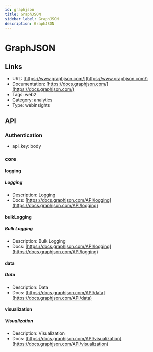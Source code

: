 ```yaml
---
id: graphjson
title: GraphJSON
sidebar_label: GraphJSON
description: GraphJSON
---
```


# GraphJSON

## Links

* URL: [https://www.graphjson.com/](https://www.graphjson.com/)
* Documentation: [https://docs.graphjson.com/](https://docs.graphjson.com/)
* Tags: web2
* Category: analytics
* Type: webinsights

## API

### Authentication

* api_key: body

### core

#### logging

##### Logging

* Description: Logging
* Docs: [https://docs.graphjson.com/API/logging](https://docs.graphjson.com/API/logging)

#### bulkLogging

##### Bulk Logging

* Description: Bulk Logging
* Docs: [https://docs.graphjson.com/API/logging](https://docs.graphjson.com/API/logging)

#### data

##### Data

* Description: Data
* Docs: [https://docs.graphjson.com/API/data](https://docs.graphjson.com/API/data)

#### visualization

##### Visualization

* Description: Visualization
* Docs: [https://docs.graphjson.com/API/visualization](https://docs.graphjson.com/API/visualization)
